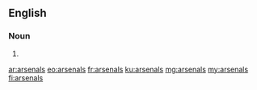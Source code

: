 ==English==

===Noun===
{{head|en|plural}}

# {{plural of|arsenal|lang=en}}

[[ar:arsenals]]
[[eo:arsenals]]
[[fr:arsenals]]
[[ku:arsenals]]
[[mg:arsenals]]
[[my:arsenals]]
[[fi:arsenals]]
